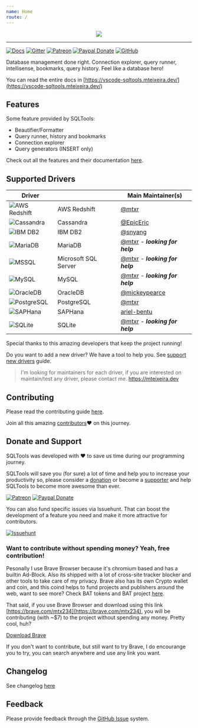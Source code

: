 ```yaml
---
name: Home
route: /
---
```


<center>
<p align="center">
  <img src="https://raw.githubusercontent.com/mtxr/vscode-sqltools/master/static/header-hero.svg?sanitize=true" />
</p>
</center>

<hr />

[![Docs](https://img.shields.io/badge/docs-here-blueviolet?style=flat-square)](https://vscode-sqltools.mteixeira.dev)
[![Gitter](https://img.shields.io/gitter/room/mtxr/vscode-sqltools.svg?style=flat-square)](https://gitter.im/vscode-sqltools)
[![Patreon](https://img.shields.io/badge/patreon-support-blue.svg?style=flat-square)](https://www.patreon.com/mteixeira)
[![Paypal Donate](https://img.shields.io/badge/paypal-donate-blue.svg?style=flat-square)](https://www.paypal.com/cgi-bin/webscr?cmd=_s-xclick&hosted_button_id=RSMB6DGK238V8)
[![GitHub](https://img.shields.io/github/license/mtxr/vscode-sqltools?style=flat-square)](https://github.com/mtxr/vscode-sqltools/blob/master/LICENSE.md)

Database management done right. Connection explorer, query runner, intellisense, bookmarks, query history. Feel like a database hero!

You can read the entire docs in [https://vscode-sqltools.mteixeira.dev/](https://vscode-sqltools.mteixeira.dev/)

## Features

Some feature provided by SQLTools:

* Beautifier/Formatter
* Query runner, history and bookmarks
* Connection explorer
* Query generators (INSERT only)

Check out all the features and their documentation [here](http://vscode-sqltools.mteixeira.dev/features).

## Supported Drivers

|Driver||Main Maintainer(s)|
|-|-|-|
|![AWS Redshift](https://raw.githubusercontent.com/mtxr/vscode-sqltools/master/packages/drivers/icons/awsredshift/default.png)|AWS Redshift|[@mtxr](https://github.com/mtxr)|
|![Cassandra](https://raw.githubusercontent.com/mtxr/vscode-sqltools/master/packages/drivers/icons/cassandra/default.png)|Cassandra|[@EpicEric](https://github.com/EpicEric)|
|![IBM DB2](https://raw.githubusercontent.com/mtxr/vscode-sqltools/master/packages/drivers/icons/db2/default.png)|IBM DB2|[@snyang](https://github.com/snyang)|
|![MariaDB](https://raw.githubusercontent.com/mtxr/vscode-sqltools/master/packages/drivers/icons/mariadb/default.png)|MariaDB|[@mtxr](https://github.com/mtxr) - ***looking for help***|
|![MSSQL](https://raw.githubusercontent.com/mtxr/vscode-sqltools/master/packages/drivers/icons/mssql/default.png)|Microsoft SQL Server|[@mtxr](https://github.com/mtxr) - ***looking for help***|
|![MySQL](https://raw.githubusercontent.com/mtxr/vscode-sqltools/master/packages/drivers/icons/mysql/default.png)|MySQL|[@mtxr](https://github.com/mtxr) - ***looking for help***|
|![OracleDB](https://raw.githubusercontent.com/mtxr/vscode-sqltools/master/packages/drivers/icons/oracledb/default.png)|OracleDB|[@mickeypearce](https://github.com/mickeypearce)|
|![PostgreSQL](https://raw.githubusercontent.com/mtxr/vscode-sqltools/master/packages/drivers/icons/postgresql/default.png)|PostgreSQL|[@mtxr](https://github.com/mtxr)|
|![SAPHana](https://raw.githubusercontent.com/mtxr/vscode-sqltools/master/packages/drivers/icons/saphana/default.png)|SAPHana|[ariel-bentu](https://github.com/ariel-bentu)|
|![SQLite](https://raw.githubusercontent.com/mtxr/vscode-sqltools/master/packages/drivers/icons/sqlite/default.png)|SQLite|[@mtxr](https://github.com/mtxr) - ***looking for help***|


Special thanks to this amazing developers that keep the project running!

Do you want to add a new driver? We have a tool to help you. See [support new drivers](https://vscode-sqltools.mteixeira.dev/contributing/support-new-drivers) guide.


> I'm looking for maintainers for each driver, if you are interested on maintain/test any driver, please contact me. https://mteixeira.dev

## Contributing

Please read the contributing guide [here](https://vscode-sqltools.mteixeira.dev/contributing).

Join all this amazing [contributors](https://github.com/mtxr/vscode-sqltools/graphs/contributors)❤️ on this journey.


## Donate and Support

SQLTools was developed with ♥ to save us time during our programming journey.

SQLTools will save you (for sure) a lot of time and help you to increase your productivity so, please consider a [donation](https://www.paypal.com/cgi-bin/webscr?cmd=_s-xclick&hosted_button_id=RSMB6DGK238V8) or become a [supporter](https://www.patreon.com/mteixeira) and help SQLTools to become more awesome than ever.

[![Patreon](https://img.shields.io/badge/patreon-support-blue.svg?style=for-the-badge&logo=patreon)](https://www.patreon.com/mteixeira)
[![Paypal Donate](https://img.shields.io/badge/paypal-donate-blue.svg?style=for-the-badge&logo=paypal)](https://www.paypal.com/cgi-bin/webscr?cmd=_s-xclick&hosted_button_id=RSMB6DGK238V8)

You can also fund specific issues via Issuehunt. That can boost the development of a feature you need and make it more attractive for contributors.

[![Issuehunt](https://github.com/BoostIO/issuehunt-materials/raw/master/v1/issuehunt-button-v1.svg?sanitize=true)](https://issuehunt.io/r/mtxr/vscode-sqltools)

### Want to contribute without spending money? Yeah, free contribution!

Pesonally I use Brave Browser because it's chromium based and has a builtin Ad-Block. Also its shipped with a lot of cross-site tracker blocker and other tools to take care of my privacy.
Brave also has its own Crypto wallet and coin, and this coind helps to fund projects and publishers around the web, want to see more? Check BAT tokens and BAT project [here](https://brave.com/mtx234).

That said, if you use Brave Browser and download using this link [https://brave.com/mtx234](https://brave.com/mtx234), you will be contributing (with ~$7) to the project without spending any money. Pretty cool, huh?

[Download Brave](https://brave.com/mtx234)

If you don't want to contribute, but still want to try Brave, I do encourange you to try, you can search anywhere and use any link you want.


## Changelog

See changelog [here](https://vscode-sqltools.mteixeira.dev/changelog)

## Feedback

Please provide feedback through the [GitHub Issue](https://github.com/mtxr/vscode-sqltools/issues) system.
